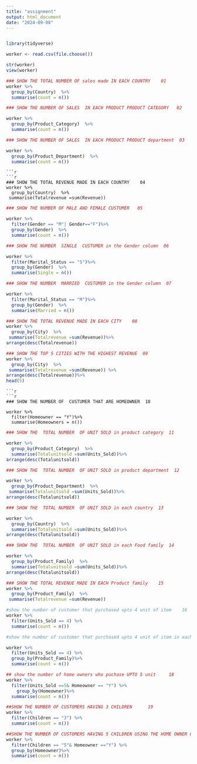 ```yaml
---
title: "assignment"
output: html_document
date: "2024-09-08"
---
```


```
```
```r
library(tidyverse)
```
```r
worker <- read.csv(file.choose())
```
```r
str(worker)
view(worker)
```
```r
### SHOW THE TOTAL NUMBER OF sales made IN EACH COUNTRY    01
worker %>%
  group_by(Country)  %>%
  summarise(count = n())
```
```r
### SHOW THE NUMBER OF SALES  IN EACH PRODUCT PRODUCT CATEGORY   02

worker %>%
  group_by(Product_Category)  %>%
  summarise(count = n())
```
```r
### SHOW THE NUMBER OF SALES  IN EACH PRODUCT PRODUCT department  03

worker %>%
  group_by(Product_Department)  %>%
  summarise(count = n())
```
```
```r
```r
### SHOW THE TOTAL REVENUE MADE IN EACH COUNTRY    04
worker %>%
  group_by(Country)  %>%
 summarise(Totalrevenue =sum(Revenue))
```
```r
### SHOW THE NUMBER OF MALE AND FEMALE CUSTUMER   05

worker %>%
  filter(Gender == "M"| Gender=="F")%>%
  group_by(Gender)  %>%
  summarise(count = n())
```
```r
### SHOW THE NUMBER  SINGLE  CUSTUMER in the Gender column  06

worker %>%
  filter(Marital_Status == "S")%>%
  group_by(Gender)  %>%
  summarise(Single = n())
```
```r
### SHOW THE NUMBER  MARRIED  CUSTUMER in the Gender column  07

worker %>%
  filter(Marital_Status == "M")%>%
  group_by(Gender)  %>%
  summarise(Married = n())
```
```r
### SHOW THE TOTAL REVENUE MADE IN EACH CITY    08
worker %>%
  group_by(City)  %>%
 summarise(Totalrevenue =sum(Revenue))%>%
arrange(desc(Totalrevenue))
```
```r
### SHOW THE TOP 5 CITIES WITH THE HIGHEST REVENUE  09
worker %>%
  group_by(City)  %>%
 summarise(Totalrevenue =sum(Revenue)) %>%
arrange(desc(Totalrevenue))%>%
head(5)
```
```
```r
```r
### SHOW THE NUMBER OF  CUSTUMER THAT ARE HOMEOWNER  10

worker %>%
  filter(Homeowner == "Y")%>%
  summarise(Homeowners = n())
```
```r
### SHOW THE  TOTAL NUMBER  OF UNIT SOLD in product category  11

worker %>%
  group_by(Product_Category)  %>%
  summarise(Totalunitsold =sum(Units_Sold))%>%
arrange(desc(Totalunitsold))
```
```r
### SHOW THE  TOTAL NUMBER  OF UNIT SOLD in product department  12

worker %>%
  group_by(Product_Department)  %>%
 summarise(Totalunitsold =sum(Units_Sold))%>%
arrange(desc(Totalunitsold))
```
```r
### SHOW THE  TOTAL NUMBER  OF UNIT SOLD in each country  13

worker %>%
  group_by(Country)  %>%
  summarise(Totalunitsold =sum(Units_Sold))%>%
arrange(desc(Totalunitsold))
```
```r
### SHOW THE  TOTAL NUMBER  OF UNIT SOLD in each Food family  14

worker %>%
  group_by(Product_Family)  %>%
  summarise(Totalunitsold =sum(Units_Sold))%>%
arrange(desc(Totalunitsold))
```
```r
### SHOW THE TOTAL REVENUE MADE IN EACH Product family    15
worker %>%
  group_by(Product_Family)  %>%
 summarise(Totalrevenue =sum(Revenue))
```
```r
#show the number of customer that purchased upto 4 unit of item    16
worker %>%
  filter(Units_Sold == 4) %>%
  summarise(count = n())
```
```r
#show the number of customer that purchased upto 4 unit of item in each product family    17

worker %>%
  filter(Units_Sold == 4) %>%
  group_by(Product_Family)%>%
  summarise(count = n())
```
```r
## show the number of home owners who puchase UPTO 5 unit     18
worker %>%
  filter(Units_Sold ==5& Homeowner == "Y") %>%
    group_by(Homeowner)%>%
  summarise(count = n())

```
```r
##SHOW THE NUMBER OF CUSTOMERS HAVING 3 CHILDREN      19
worker %>%
  filter(Children == "3") %>%
  summarise(count = n())

```
```r
##SHOW THE NUMBER OF CUSTOMERS HAVING 5 CHILDREN USING THE HOME OWNER COLUMER.. 20
worker %>%
  filter(Children == "5"& Homeowner =="Y") %>%
  group_by(Homeowner)%>%
  summarise(count = n())


```

